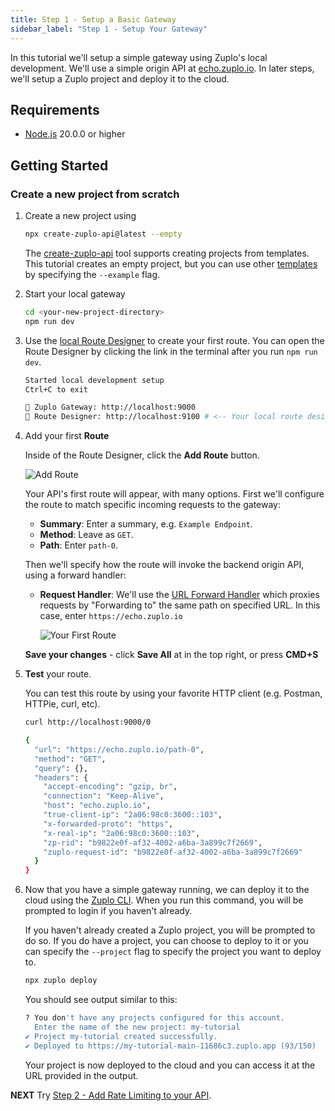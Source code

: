 ```yaml
---
title: Step 1 - Setup a Basic Gateway
sidebar_label: "Step 1 - Setup Your Gateway"
---
```


<QuickstartPicker
  mode="local"
  alternateLink="/articles/step-1-setup-basic-gateway"
/>

In this tutorial we'll setup a simple gateway using Zuplo's local development.
We'll use a simple origin API at [echo.zuplo.io](https://echo.zuplo.io). In
later steps, we'll setup a Zuplo project and deploy it to the cloud.

## Requirements

- [Node.js](https://nodejs.org/en/download) 20.0.0 or higher

## Getting Started

### Create a new project from scratch

<Stepper>

1. Create a new project using

   ```bash
   npx create-zuplo-api@latest --empty
   ```

   The [create-zuplo-api](../cli/create-zuplo-api.mdx) tool supports creating
   projects from templates. This tutorial creates an empty project, but you can
   use other [templates](https://zuplo.com/examples) by specifying the
   `--example` flag.

1. Start your local gateway

   ```bash
   cd <your-new-project-directory>
   npm run dev
   ```

1. Use the [local Route Designer](./local-development-routes-designer.mdx) to
   create your first route. You can open the Route Designer by clicking the link
   in the terminal after you run `npm run dev`.

   ```bash
   Started local development setup
   Ctrl+C to exit

   🚀 Zuplo Gateway: http://localhost:9000
   📘 Route Designer: http://localhost:9100 # <-- Your local route designer
   ```

1. Add your first **Route**

   Inside of the Route Designer, click the **Add Route** button.

   ![Add Route](../../public/media/step-1-setup-basic-gateway-local/image.png)

   Your API's first route will appear, with many options. First we'll configure
   the route to match specific incoming requests to the gateway:
   - **Summary**: Enter a summary, e.g. `Example Endpoint`.
   - **Method**: Leave as `GET`.
   - **Path**: Enter `path-0`.

   Then we'll specify how the route will invoke the backend origin API, using a
   forward handler:
   - **Request Handler**: We'll use the
     [URL Forward Handler](../handlers/url-forward.mdx) which proxies requests
     by "Forwarding to" the same path on specified URL. In this case, enter
     `https://echo.zuplo.io`

     ![Your First Route](../../public/media/step-1-setup-basic-gateway-local/image-1.png)

   **Save your changes** - click **Save All** at in the top right, or press
   **CMD+S**

1. **Test** your route.

   You can test this route by using your favorite HTTP client (e.g. Postman,
   HTTPie, curl, etc).

   ```bash
   curl http://localhost:9000/0

   {
     "url": "https://echo.zuplo.io/path-0",
     "method": "GET",
     "query": {},
     "headers": {
       "accept-encoding": "gzip, br",
       "connection": "Keep-Alive",
       "host": "echo.zuplo.io",
       "true-client-ip": "2a06:98c0:3600::103",
       "x-forwarded-proto": "https",
       "x-real-ip": "2a06:98c0:3600::103",
       "zp-rid": "b9822e0f-af32-4002-a6ba-3a899c7f2669",
       "zuplo-request-id": "b9822e0f-af32-4002-a6ba-3a899c7f2669"
     }
   }
   ```

1. Now that you have a simple gateway running, we can deploy it to the cloud
   using the [Zuplo CLI](../cli/overview.mdx). When you run this command, you
   will be prompted to login if you haven't already.

   If you haven't already created a Zuplo project, you will be prompted to do
   so. If you do have a project, you can choose to deploy to it or you can
   specify the `--project` flag to specify the project you want to deploy to.

   ```bash
   npx zuplo deploy
   ```

   You should see output similar to this:

   ```bash
   ? You don't have any projects configured for this account.
     Enter the name of the new project: my-tutorial
   ✔ Project my-tutorial created successfully.
   ✔ Deployed to https://my-tutorial-main-11686c3.zuplo.app (93/150)
   ```

   Your project is now deployed to the cloud and you can access it at the URL
   provided in the output.

</Stepper>

**NEXT** Try
[Step 2 - Add Rate Limiting to your API](./step-2-add-rate-limiting-local.mdx).

